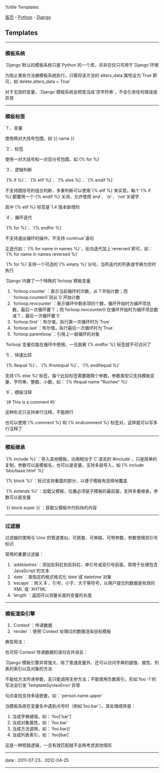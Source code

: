 %title Templates

[[../../../index|首页]] - [[../index|Python]] - [[index|Django]]
==Templates==
----
===模板系统===

`Django`默认的模板系统只是`Python`的一个库，并非仅仅只可用于`Django`环境

为阻止某些方法被模板系统执行，只需将该方法的`alters_data`属性设为`True`即可，如`delete.alters_data = True`

对于无效的变量，`Django`模板系统会把其当成`空字符串`，不会引发任何错误或异常
----
===模板标签===

`1`、变量

使用两对大括号包围，如`{{ name }}`

`2`、标签

使用一对大括号和一对百分号包围，如`{% for %}`

`3`、逻辑判断

`{% if %}`、`{% elif %}`、`{% else %}`、`{% endif %}`

不支持圆括号的组合判断，多重判断可以使用`{% elif %}`来实现，每个`{% if %}`都要用一个`{% endif %}`关闭，允许使用`and`、`or`、`not`关键字

其中`{% elif %}`标签是`1.4`版本新增的

`4`、循环迭代

`{% for %}`、`{% endfor %}`

不支持退出循环的操作，不支持`continue`语句

正迭代如：`{% for name in names %}`，反向迭代加上`reversed`即可，如：`{% for name in names reversed %}`

`{% for %}`支持一个可选的`{% empty %}`分句，当所迭代的列表或字典为空时执行

`Django`内置了一个特殊的`forloop`模板变量

# `forloop.counter`：表示当前循环的次数，从`1`开始计数；而`forloop.counter0`则从`0`开始计数<br>
# `forloop.revcounter`：表示循环中剩余项的个数，循环开始时为循环项总数，最后一次循环置`1`；而`forloop.revcounter0`在循环开始时为循环项总数减`1`，最后一次循环置`0`
# `forloop.first`：布尔值，执行第一次循环时为`True`
# `forloop.last`：布尔值，执行最后一次循环时为`True`
# `forloop.parentloop`：引用上一层循环的对象

`forloop`变量仅能在循环中使用，一旦脱离`{% endfor %}`标签就不可访问了

`5`、快速比较

`{% ifequal %}`、`{% ifnotequal %}`、`{% endifequal %}`

支持`{% else %}`标签，每个比较标签需要跟两个参数，参数类型只支持模板变量、字符串、整数、小数，如：`{% ifequal name "Ruchee" %}`

`6`、模板注释

`{# This is a comment #}`

这种形式只支持单行注释，不能跨行

也可以使用`{% comment %}`和`{% endcomment %}`标签对，这样就可以写多行注释了
----
===模板继承===

`{% include %}`：导入其他模板，功用相当于`C`语言的`#include`，只是简单的复制，参数可以是模板名，也可以是变量，支持多层导入，如`{% include 'bbs/base.html' %}`

`{% block %}`：标识支持重载的部分，以便子模板有选择地覆盖

`{% extends %}`：加载父模板，位置必须是子模板的最前面，支持多重继承，参数可以是变量

`{{ block.super }}`：获取父模板中代码块的内容
----
===过滤器===

过滤器的使用与`Unix`的管道类似，可嵌套、可串联、可带参数，参数使用双引号标识

常用的重要过滤器：

# `addslashes`：添加反斜杠到反斜杠、单引号或双引号前面，常用于处理包含`JavaScript`的文本
# `date`：按指定的格式格式化`date`或`datetime`对象
# `escape`：转义`&`、引号、小于、大于等符号，以用户提交的数据是有效的`XML`或·`XHTML`
# `length`：返回可以测量长度的变量的长度
----
===模板渲染引擎===

# `Context`：传递数据
# `render`：使用`Context`处理过的数据渲染目标模板

典型用法：
{{{Python
from django.template import Template, Context

t = Template("My name is {{ name }}.")
c = Context({'name' : 'Ruchee'})
t.render(c)
}}}

也可将`Context`传递数据的语句合并进去：
{{{Python
t = Template("My name is {{ name }}.")
t.render(Context({'name' : 'Ruchee'}))
}}}

`Django`模板引擎异常强大，除了普通变量外，还可以访问字典的键值、属性、列表的索引以及对象的方法

不能给方法传递参数，且只能调用无参方法；不能使用负数索引，形如`foo.-1`的写法会引发`TemplateSyntaxError`异常

句点查找支持多级嵌套，如：`person.name.upper`

当模板系统在变量名中遇到点号时（例如`foo.bar`），其处理顺序是：

# 当成字典键值，如：`foo['bar']`
# 当成对象属性，如：`foo.bar`
# 当成方法调用，如：`foo.bar()`
# 当成列表索引，如：`foo[bar]`

这是一种短路逻辑，一旦有效匹配就不会再考虑其他情形
----
<red>date</red> : 2011-07-23、2012-04-25
----

